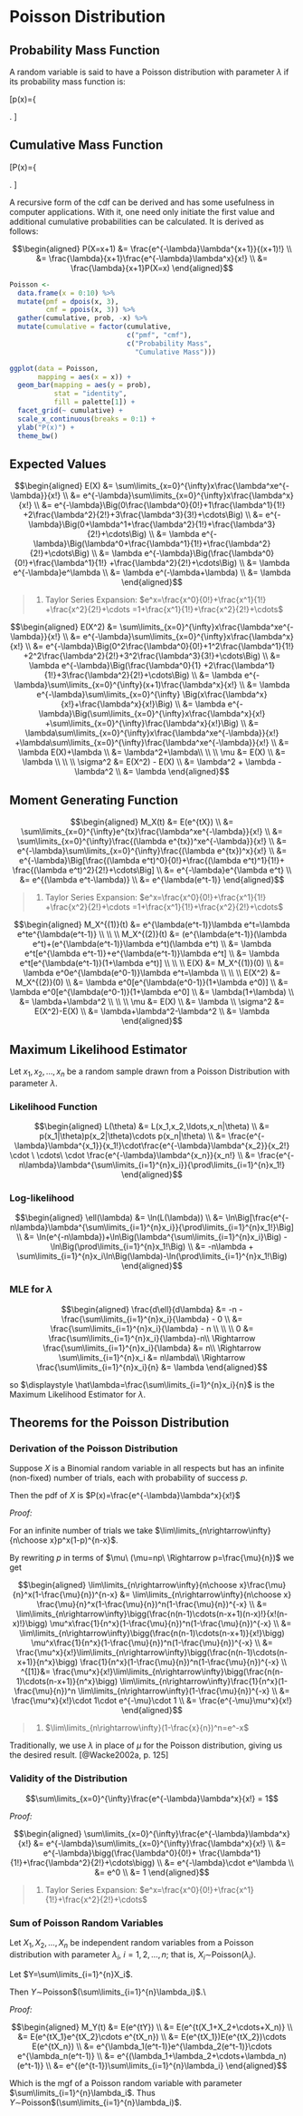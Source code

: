 # Poisson Distribution

## Probability Mass Function

A random variable is said to have a Poisson distribution with parameter $\lambda$ if its probability mass function is:

\[p(x)=\left\{
	\begin{array}{ll}
		\frac{\lambda^xe^{-\lambda}}{x!}, & x=0,1,2,...\\
		0 & otherwise 
	\end{array}\right. 
\]

## Cumulative Mass Function

\[P(x)=\left\{
	\begin{array}{lll}
		e^{-\lambda}\sum\limits_{i=0}^{x}\frac{\lambda^i}{i!}, & x=1,2,3,...\\
		0 & otherwise 
	\end{array}\right.
\]

A recursive form of the cdf can be derived and has some usefulness in computer applications.  With it, one need only initiate the first value and additional cumulative probabilities can be calculated.  It is derived as follows:

$$\begin{aligned} 
P(X=x+1)
	&= \frac{e^{-\lambda}\lambda^{x+1}}{(x+1)!} \\
	&= \frac{\lambda}{x+1}\frac{e^{-\lambda}\lambda^x}{x!} \\
	&= \frac{\lambda}{x+1}P(X=x)
\end{aligned}$$

```r
Poisson <- 
  data.frame(x = 0:10) %>%
  mutate(pmf = dpois(x, 3),
         cmf = ppois(x, 3)) %>%
  gather(cumulative, prob, -x) %>%
  mutate(cumulative = factor(cumulative,
                             c("pmf", "cmf"),
                             c("Probability Mass",
                               "Cumulative Mass")))

ggplot(data = Poisson,
       mapping = aes(x = x)) + 
  geom_bar(mapping = aes(y = prob), 
           stat = "identity",
           fill = palette[1]) + 
  facet_grid(~ cumulative) + 
  scale_x_continuous(breaks = 0:1) + 
  ylab("P(x)") + 
  theme_bw()
```


## Expected Values

$$\begin{aligned}
E(X)
	&= \sum\limits_{x=0}^{\infty}x\frac{\lambda^xe^{-\lambda}}{x!} \\
	&= e^{-\lambda}\sum\limits_{x=0}^{\infty}x\frac{\lambda^x}{x!} \\
	&= e^{-\lambda}\Big(0\frac{\lambda^0}{0!}+1\frac{\lambda^1}{1!}
		+2\frac{\lambda^2}{2!}+3\frac{\lambda^3}{3!}+\cdots\Big) \\
  &= e^{-\lambda}\Big(0+\lambda^1+\frac{\lambda^2}{1!}+\frac{\lambda^3}{2!}+\cdots\Big) \\
	&= \lambda e^{-\lambda}\Big(\lambda^0+\frac{\lambda^1}{1!}+\frac{\lambda^2}{2!}+\cdots\Big) \\
  &= \lambda e^{-\lambda}\Big(\frac{\lambda^0}{0!}+\frac{\lambda^1}{1!}
		+\frac{\lambda^2}{2!}+\cdots\Big) \\
	&= \lambda e^{-\lambda}e^\lambda \\
	&= \lambda e^(-\lambda+\lambda) \\
	&= \lambda
\end{aligned}$$

> 1. Taylor Series Expansion: $e^x=\frac{x^0}{0!}+\frac{x^1}{1!}
			+\frac{x^2}{2!}+\cdots
		=1+\frac{x^1}{1!}+\frac{x^2}{2!}+\cdots$
		
$$\begin{aligned}
E(X^2)
	&= \sum\limits_{x=0}^{\infty}x\frac{\lambda^xe^{-\lambda}}{x!} \\
	&= e^{-\lambda}\sum\limits_{x=0}^{\infty}x\frac{\lambda^x}{x!} \\
	&= e^{-\lambda}\Big(0^2\frac{\lambda^0}{0!}+1^2\frac{\lambda^1}{1!}
		+2^2\frac{\lambda^2}{2!}+3^2\frac{\lambda^3}{3!}+\cdots\Big) \\
  &= \lambda e^{-\lambda}\Big(\frac{\lambda^0}{1}
		+2\frac{\lambda^1}{1!}+3\frac{\lambda^2}{2!}+\cdots\Big) \\
	&= \lambda e^{-\lambda}\sum\limits_{x=0}^{\infty}(x+1)\frac{\lambda^x}{x!} \\
	&= \lambda e^{-\lambda}\sum\limits_{x=0}^{\infty} 
		\Big(x\frac{\lambda^x}{x!}+\frac{\lambda^x}{x!}\Big) \\
  &= \lambda e^{-\lambda}\Big(\sum\limits_{x=0}^{\infty}x\frac{\lambda^x}{x!}
		+\sum\limits_{x=0}^{\infty}\frac{\lambda^x}{x!}\Big) \\
	&= \lambda\sum\limits_{x=0}^{\infty}x\frac{\lambda^xe^{-\lambda}}{x!}
		+\lambda\sum\limits_{x=0}^{\infty}\frac{\lambda^xe^{-\lambda}}{x!} \\
  &= \lambda E(X)+\lambda \\
  &= \lambda^2+\lambda\\
\\
\\
\mu 
	&= E(X) \\
	&= \lambda \\
\\
\\
\sigma^2 
	&= E(X^2) - E(X) \\
	&= \lambda^2 + \lambda - \lambda^2 \\
	&= \lambda
\end{aligned}$$



## Moment Generating Function

$$\begin{aligned} 
M_X(t)
	&= E(e^{tX}) \\
	&= \sum\limits_{x=0}^{\infty}e^{tx}\frac{\lambda^xe^{-\lambda}}{x!} \\
	&= \sum\limits_{x=0}^{\infty}\frac{(\lambda e^{tx})^xe^{-\lambda}}{x!} \\
  &= e^{-\lambda}\sum\limits_{x=0}^{\infty}\frac{(\lambda e^{tx})^x}{x!} \\
	&= e^{-\lambda}\Big[\frac{(\lambda e^t)^0}{0!}+\frac{(\lambda e^t)^1}{1!}+
		\frac{(\lambda e^t)^2}{2!}+\cdots\Big] \\
  &= e^{-\lambda}e^{\lambda e^t} \\
  &= e^{(\lambda e^t-\lambda)} \\
  &= e^{\lambda(e^t-1)}
\end{aligned}$$

> 1. Taylor Series Expansion: $e^x=\frac{x^0}{0!}+\frac{x^1}{1!}
			+\frac{x^2}{2!}+\cdots
		=1+\frac{x^1}{1!}+\frac{x^2}{2!}+\cdots$

$$\begin{aligned}
M_X^{(1)}(t)
	&= e^{\lambda(e^t-1)}\lambda e^t=\lambda e^te^{\lambda(e^t-1)} \\
\\
\\
M_X^{(2)}(t)
	&= (e^{\lambda(e^t-1)}(\lambda e^t)+(e^{\lambda(e^t-1)}\lambda e^t)(\lambda e^t) \\
	&= \lambda e^t[e^{\lambda e^t-1)}+e^{\lambda(e^t-1)}\lambda e^t] \\
  &= \lambda e^t[e^{\lambda(e^t-1)}(1+\lambda e^t)] \\
\\
\\
E(X)
	&= M_X^{(1)}(0) \\
	&= \lambda e^0e^{\lambda(e^0-1)}\lambda e^t=\lambda \\
\\
\\
E(X^2)
	&= M_X^{(2)}(0) \\
	&= \lambda e^0[e^{\lambda(e^0-1)}(1+\lambda e^0)] \\
	&= \lambda e^0[e^{\lambda(e^0-1)}(1+\lambda e^0] \\
  &= \lambda(1+\lambda) \\
	&= \lambda+\lambda^2 \\
\\
\\
\mu
	&= E(X) \\
	&= \lambda \\
\sigma^2
	&= E(X^2)-E(X) \\
	&= \lambda+\lambda^2-\lambda^2 \\
	&= \lambda
\end{aligned}$$


## Maximum Likelihood Estimator

Let $x_1,x_2,\ldots,x_n$ be a random sample drawn from a Poisson Distribution with parameter $\lambda$.

### Likelihood Function

$$\begin{aligned}
L(\theta)
	&= L(x_1,x_2,\ldots,x_n|\theta) \\
	&= p(x_1|\theta)p(x_2|\theta)\cdots p(x_n|\theta) \\
  &= \frac{e^{-\lambda}\lambda^{x_1}}{x_1!}\cdot\frac{e^{-\lambda}\lambda^{x_2}}{x_2!}
		\cdot \ \cdots\ \cdot \frac{e^{-\lambda}\lambda^{x_n}}{x_n!} \\
	&= \frac{e^{-n\lambda}\lambda^{\sum\limits_{i=1}^{n}x_i}}{\prod\limits_{i=1}^{n}x_1!}
\end{aligned}$$


### Log-likelihood

$$\begin{aligned} 
\ell(\lambda)
	&= \ln(L(\lambda)) \\
	&= \ln\Big[\frac{e^{-n\lambda}\lambda^{\sum\limits_{i=1}^{n}x_i}}{\prod\limits_{i=1}^{n}x_1!}\Big] \\
	&= \ln(e^{-n\lambda})+\ln\Big(\lambda^{\sum\limits_{i=1}^{n}x_i}\Big)
		- \ln\Big(\prod\limits_{i=1}^{n}x_1!\Big) \\
  &= -n\lambda + \sum\limits_{i=1}^{n}x_i\ln\Big(\lambda)-\ln(\prod\limits_{i=1}^{n}x_1!\Big)
\end{aligned}$$

### MLE for $\lambda$

$$\begin{aligned} 
\frac{d\ell}{d\lambda}
	&= -n - \frac{\sum\limits_{i=1}^{n}x_i}{\lambda} - 0 \\
	&= \frac{\sum\limits_{i=1}^{n}x_i}{\lambda} - n \\
\\
\\
0 &= \frac{\sum\limits_{i=1}^{n}x_i}{\lambda}-n\\
\Rightarrow \frac{\sum\limits_{i=1}^{n}x_i}{\lambda} &= n\\
\Rightarrow \sum\limits_{i=1}^{n}x_i &= n\lambda\\
\Rightarrow \frac{\sum\limits_{i=1}^{n}x_i}{n} &= \lambda
\end{aligned}$$

so $\displaystyle \hat\lambda=\frac{\sum\limits_{i=1}^{n}x_i}{n}$ is the Maximum Likelihood Estimator for $\lambda$.


## Theorems for the Poisson Distribution

### Derivation of the Poisson Distribution

Suppose $X$ is a Binomial random variable in all respects but has an infinite (non-fixed) number of trials, each with probability of success $p$.  

Then the pdf of $X$ is $P(x)=\frac{e^{-\lambda}\lambda^x}{x!}$

_Proof:_

For an infinite number of trials we take 
$\lim\limits_{n\rightarrow\infty}{n\choose x}p^x(1-p)^{n-x}$.  

By rewriting $p$ in terms of $\mu\ (\mu=np\ \Rightarrow p=\frac{\mu}{n})$ we get

$$\begin{aligned} 
\lim\limits_{n\rightarrow\infty}{n\choose x}\frac{\mu}{n}^x(1-\frac{\mu}{n})^{n-x}
	&= \lim\limits_{n\rightarrow\infty}{n\choose x}
		\frac{\mu}{n}^x(1-\frac{\mu}{n})^n(1-\frac{\mu}{n})^{-x} \\
  &= \lim\limits_{n\rightarrow\infty}\bigg(\frac{n(n-1)\cdots(n-x+1)(n-x)!}{x!(n-x)!}\bigg)
		\mu^x\frac{1}{n^x}(1-\frac{\mu}{n})^n(1-\frac{\mu}{n})^{-x} \\
  &= \lim\limits_{n\rightarrow\infty}\bigg(\frac{n(n-1)\cdots(n-x+1)}{x!}\bigg)
		\mu^x\frac{1}{n^x}(1-\frac{\mu}{n})^n(1-\frac{\mu}{n})^{-x} \\
  &= \frac{\mu^x}{x!}\lim\limits_{n\rightarrow\infty}\bigg(\frac{n(n-1)\cdots(n-x+1)}{n^x}\bigg)
		\frac{1}{n^x}(1-\frac{\mu}{n})^n(1-\frac{\mu}{n})^{-x} \\
  ^{[1]}&= \frac{\mu^x}{x!}\lim\limits_{n\rightarrow\infty}\bigg(\frac{n(n-1)\cdots(n-x+1)}{n^x}\bigg)
		\lim\limits_{n\rightarrow\infty}\frac{1}{n^x}(1-\frac{\mu}{n})^n
		\lim\limits_{n\rightarrow\infty}(1-\frac{\mu}{n})^{-x} \\
  &= \frac{\mu^x}{x!}\cdot 1\cdot e^{-\mu}\cdot 1 \\
  &= \frac{e^{-\mu}\mu^x}{x!}
\end{aligned}$$

> 1. $\lim\limits_{n\rightarrow\infty}(1-\frac{x}{n})^n=e^-x$

Traditionally, we use $\lambda$ in place of $\mu$ for the Poisson distribution, giving us the desired result. [@Wacke2002a, p. 125]


### Validity of the Distribution

$$\sum\limits_{x=0}^{\infty}\frac{e^{-\lambda}\lambda^x}{x!} = 1$$

_Proof:_

$$\begin{aligned} 
\sum\limits_{x=0}^{\infty}\frac{e^{-\lambda}\lambda^x}{x!}
	&= e^{-\lambda}\sum\limits_{x=0}^{\infty}\frac{\lambda^x}{x!} \\
	&= e^{-\lambda}\bigg(\frac{\lambda^0}{0!}+
	    \frac{\lambda^1}{1!}+\frac{\lambda^2}{2!}+\cdots\bigg) \\
  &= e^{-\lambda}\cdot e^\lambda \\
  &= e^0 \\
  &= 1
\end{aligned}$$
	
> 1. Taylor Series Expansion: $e^x=\frac{x^0}{0!}+\frac{x^1}{1!}+\frac{x^2}{2!}+\cdots$


### Sum of Poisson Random Variables

Let $X_1,X_2,\ldots,X_n$ be independent random variables from a Poisson distribution with parameter $\lambda_i,\ i=1,2,\ldots,n$; that is, $X_i\sim$Poisson$(\lambda_i)$.  

Let $Y=\sum\limits_{i=1}^{n}X_i$.  

Then $Y\sim$Poisson$(\sum\limits_{i=1}^{n}\lambda_i)$.\\

_Proof:_

$$\begin{aligned}
M_Y(t)
	&= E(e^{tY}) \\
	&= E(e^{t(X_1+X_2+\cdots+X_n)} \\
	&= E(e^{tX_1}e^{tX_2}\cdots e^{tX_n}) \\
  &= E(e^{tX_1})E(e^{tX_2})\cdots E(e^{tX_n}) \\
  &= e^{\lambda_1(e^t-1)}e^{\lambda_2(e^t-1)}\cdots e^{\lambda_n(e^t-1)} \\
  &= e^{(\lambda_1+\lambda_2+\cdots+\lambda_n)(e^t-1)} \\
	&= e^{(e^{t-1})\sum\limits_{i=1}^{n}\lambda_i}
\end{aligned}$$

Which is the mgf of a Poisson random variable with parameter $\sum\limits_{i=1}^{n}\lambda_i$.  Thus $Y\sim$Poisson$(\sum\limits_{i=1}^{n}\lambda_i)$.
